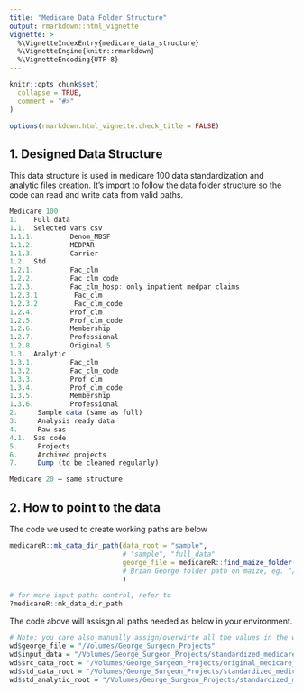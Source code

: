 ```yaml
---
title: "Medicare Data Folder Structure"
output: rmarkdown::html_vignette
vignette: >
  %\VignetteIndexEntry{medicare_data_structure}
  %\VignetteEngine{knitr::rmarkdown}
  %\VignetteEncoding{UTF-8}
---
```


```r
knitr::opts_chunk$set(
  collapse = TRUE,
  comment = "#>"
)

options(rmarkdown.html_vignette.check_title = FALSE)
```

## 1. Designed Data Structure

This data structure is used in medicare 100 data standardization and analytic files creation. It's import to follow the data folder structure so the code can read and write data from valid paths.


```r
Medicare 100
1.    Full data
1.1.  Selected vars csv
1.1.1.         Denom_MBSF
1.1.2.         MEDPAR
1.1.3.         Carrier
1.2.  Std
1.2.1.         Fac_clm
1.2.2.         Fac_clm_code
1.2.3.         Fac_clm_hosp: only inpatient medpar claims
1.2.3.1         Fac_clm
1.2.3.2         Fac_clm_code
1.2.4.         Prof_clm
1.2.5.         Prof_clm_code
1.2.6.         Membership
1.2.7.         Professional
1.2.8.         Original 5
1.3.  Analytic
1.3.1.         Fac_clm
1.3.2.         Fac_clm_code
1.3.3.         Prof_clm
1.3.4.         Prof_clm_code
1.3.5.         Membership
1.3.6.         Professional
2.     Sample data (same as full)
3.     Analysis ready data
4.     Raw sas
4.1.  Sas code
5.     Projects
6.     Archived projects
7.     Dump (to be cleaned regularly)

Medicare 20 – same structure
```


## 2. How to point to the data 

The code we used to create working paths are below

```r
medicareR::mk_data_dir_path(data_root = "sample",
                            # "sample", "full_data"
                            george_file = medicareR::find_maize_folder()
                            # Brian George folder path on maize, eg. "/Volumes/George_Surgeon_Projects"))
                            )

# for more input paths control, refer to
?medicareR::mk_data_dir_path
```


The code above will assisgn all paths needed as below in your environment.

```r
# Note: you care also manually assign/overwirte all the values in the wd list as below 
wd$george_file = "/Volumes/George_Surgeon_Projects"
wd$input_data = "/Volumes/George_Surgeon_Projects/standardized_medicare_data_using_R/input/"
wd$src_data_root = "/Volumes/George_Surgeon_Projects/original_medicare_selected_vars/data/sample/"
wd$std_data_root = "/Volumes/George_Surgeon_Projects/standardized_medicare_data_using_R/std/sample/"
wd$std_analytic_root = "/Volumes/George_Surgeon_Projects/standardized_medicare_data_using_R/analytic/sample/"
```

